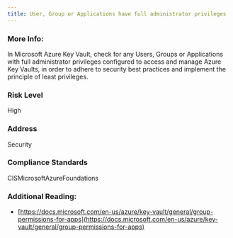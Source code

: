 ```yaml
---
title: User, Group or Applications have full administrator privileges
---
```


### More Info:

In Microsoft Azure Key Vault, check for any Users, Groups or Applications with full administrator privileges configured to access and manage Azure Key Vaults, in order to adhere to security best practices and implement the principle of least privileges.

### Risk Level

High

### Address

Security

### Compliance Standards

CISMicrosoftAzureFoundations

### Additional Reading:

- [https://docs.microsoft.com/en-us/azure/key-vault/general/group-permissions-for-apps](https://docs.microsoft.com/en-us/azure/key-vault/general/group-permissions-for-apps)
